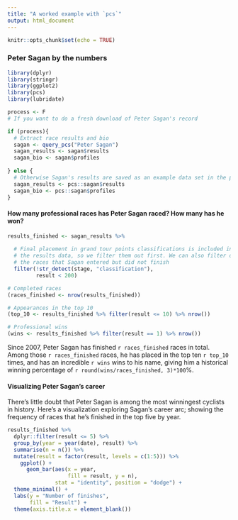 ```yaml
---
title: "A worked example with `pcs`"
output: html_document
---
```


```r
knitr::opts_chunk$set(echo = TRUE)
```


### Peter Sagan by the numbers

```r
library(dplyr)
library(stringr)
library(ggplot2)
library(pcs)
library(lubridate)

process <- F
# If you want to do a fresh download of Peter Sagan's record

if (process){
  # Extract race results and bio
  sagan <- query_pcs("Peter Sagan")
  sagan_results <- sagan$results
  sagan_bio <- sagan$profiles
  
} else {
  # Otherwise Sagan's results are saved as an example data set in the package (through 5/20/2021)
  sagan_results <- pcs::sagan$results
  sagan_bio <- pcs::sagan$profiles
}
```

#### How many professional races has Peter Sagan raced? How many has he won?

```r
results_finished <- sagan_results %>%  
  
  # Final placement in grand tour points classifications is included in 
  # the results data, so we filter them out first. We can also filter out
  # the races that Sagan entered but did not finish
  filter(!str_detect(stage, "classification"),
         result < 200) 

# Completed races
(races_finished <- nrow(results_finished))

# Appearances in the top 10
(top_10 <- results_finished %>% filter(result <= 10) %>% nrow())

# Professional wins
(wins <- results_finished %>% filter(result == 1) %>% nrow())
```

Since 2007, Peter Sagan has finished `r races_finished` races in total. Among those `r races_finished` races, he has placed in the top ten `r top_10` times, and has an incredible `r wins` wins to his name, giving him a historical winning percentage of `r round(wins/races_finished, 3)*100`%.

#### Visualizing Peter Sagan's career

There's little doubt that Peter Sagan is among the most winningest cyclists in history. Here's a visualization exploring Sagan's career arc; showing the frequency of races that he's finished in the top five by year.

```r
results_finished %>% 
  dplyr::filter(result <= 5) %>% 
  group_by(year = year(date), result) %>%
  summarise(n = n()) %>%
  mutate(result = factor(result, levels = c(1:5))) %>% 
    ggplot() +
      geom_bar(aes(x = year, 
                   fill = result, y = n), 
               stat = "identity", position = "dodge") +
  theme_minimal() +
  labs(y = "Number of finishes",
       fill = "Result") +
  theme(axis.title.x = element_blank())
```

